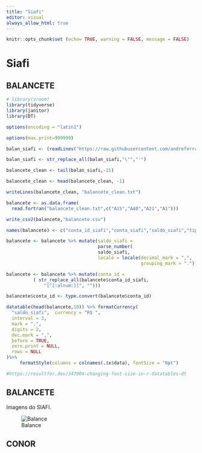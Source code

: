 ---
title: "Siafi"
editor: visual
always_allow_html: true
---

```{r}
knitr::opts_chunk$set (echo= TRUE, warning = FALSE, message = FALSE)
```

# Siafi

## BALANCETE

```{r}
# library(vroom)
library(tidyverse)
library(janitor)
library(DT)

options(encoding = "latin1")

options(max.print=999999)

balan_siafi <- (readLines("https://raw.githubusercontent.com/andreferraribr/book/main/siafi/BALAN.txt" ,encoding = "UFT-8"))

balan_siafi <- str_replace_all(balan_siafi,"\"","'")

balancete_clean <- tail(balan_siafi,-21)

balancete_clean <- head(balancete_clean, -1)

writeLines(balancete_clean, "balancete_clean.txt")    

balancete <- as.data.frame( 
  read.fortran("balancete_clean.txt",c("A15","A40","A21","A1")))

write_csv2(balancete,"balancete.csv")

names(balancete) <- c("conta_id_siafi","conta_siafi","saldo_siafi","tipo_saldo")

balancete <- balancete %>% mutate(saldo_siafi = 
                                  parse_number(
                                  saldo_siafi,
                                  locale = locale(decimal_mark = ",",
                                                  grouping_mark = ".")))

balancete <- balancete %>% mutate(conta_id = 
          ( str_replace_all(balancete$conta_id_siafi,
              "[^[:alnum:]]", "")))

balancete$conta_id <- type.convert(balancete$conta_id)

datatable(head(balancete,10)) %>% formatCurrency(
  "saldo_siafi",  currency = "R$ ",
  interval = 3,
  mark = ".",
  digits = 2,
  dec.mark = ",",
  before = TRUE,
  zero.print = NULL,
  rows = NULL
)%>% 
     formatStyle(columns = colnames(.$x$data), fontSize = "8pt")

#https://resultfor.dev/347904-changing-font-size-in-r-datatables-dt
```

## BALANCETE

Imagens do SIAFI.

![Balance](siafi/balancete.png)

## CONOR

### 
